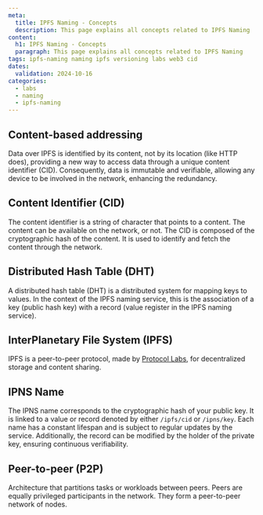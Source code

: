```yaml
---
meta:
  title: IPFS Naming - Concepts
  description: This page explains all concepts related to IPFS Naming
content:
  h1: IPFS Naming - Concepts
  paragraph: This page explains all concepts related to IPFS Naming
tags: ipfs-naming naming ipfs versioning labs web3 cid
dates:
  validation: 2024-10-16
categories:
  - labs
  - naming
  - ipfs-naming
---
```


## Content-based addressing

Data over IPFS is identified by its content, not by its location (like HTTP does), providing a new way to access data through a unique content identifier (CID). Consequently, data is immutable and verifiable, allowing any device to be involved in the network, enhancing the redundancy.

## Content Identifier (CID)

The content identifier is a string of character that points to a content. The content can be available on the network, or not. The CID is composed of the cryptographic hash of the content. It is used to identify and fetch the content through the network.

## Distributed Hash Table (DHT)

A distributed hash table (DHT) is a distributed system for mapping keys to values. In the context of the IPFS naming service, this is the association of a key (public hash key) with a record (value register in the IPFS naming service).

## InterPlanetary File System (IPFS)

IPFS is a peer-to-peer protocol, made by [Protocol Labs](https://protocol.ai/), for decentralized storage and content sharing.

## IPNS Name

The IPNS name corresponds to the cryptographic hash of your public key. It is linked to a value or record denoted by either `/ipfs/cid` or `/ipns/key`. Each name has a constant lifespan and is subject to regular updates by the service. Additionally, the record can be modified by the holder of the private key, ensuring continuous verifiability.

## Peer-to-peer (P2P)

Architecture that partitions tasks or workloads between peers. Peers are equally privileged participants in the network. They form a peer-to-peer network of nodes.